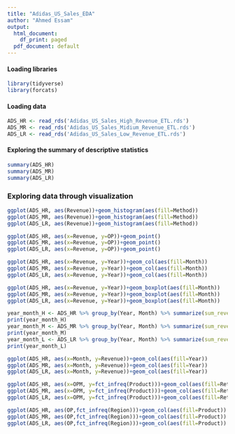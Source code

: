 ```yaml
---
title: "Adidas_US_Sales_EDA"
author: "Ahmed Essam"
output:
  html_document:
    df_print: paged
  pdf_document: default
---
```


#### Loading libraries
```r
library(tidyverse)
library(forcats)
```

#### Loading data
```r
ADS_HR <- read_rds('Adidas_US_Sales_High_Revenue_ETL.rds')
ADS_MR <- read_rds('Adidas_US_Sales_Midium_Revenue_ETL.rds')
ADS_LR <- read_rds('Adidas_US_Sales_Low_Revenue_ETL.rds')
```

#### Exploring the summary of descriptive statistics
```r
summary(ADS_HR)
summary(ADS_MR)
summary(ADS_LR)
```

### Exploring data through visualization

```r
ggplot(ADS_HR, aes(Revenue))+geom_histogram(aes(fill=Method))
ggplot(ADS_MR, aes(Revenue))+geom_histogram(aes(fill=Method))
ggplot(ADS_LR, aes(Revenue))+geom_histogram(aes(fill=Method))
```

```r
ggplot(ADS_HR, aes(x=Revenue, y=OP))+geom_point()
ggplot(ADS_MR, aes(x=Revenue, y=OP))+geom_point()
ggplot(ADS_LR, aes(x=Revenue, y=OP))+geom_point()
```

```r
ggplot(ADS_HR, aes(x=Revenue, y=Year))+geom_col(aes(fill=Month))
ggplot(ADS_MR, aes(x=Revenue, y=Year))+geom_col(aes(fill=Month))
ggplot(ADS_LR, aes(x=Revenue, y=Year))+geom_col(aes(fill=Month))
```

```r
ggplot(ADS_HR, aes(x=Revenue, y=Year))+geom_boxplot(aes(fill=Month))
ggplot(ADS_MR, aes(x=Revenue, y=Year))+geom_boxplot(aes(fill=Month))
ggplot(ADS_LR, aes(x=Revenue, y=Year))+geom_boxplot(aes(fill=Month))
```

```r
year_month_H <- ADS_HR %>% group_by(Year, Month) %>% summarize(sum_revenue=sum(Revenue))
print(year_month_H)
year_month_M <- ADS_MR %>% group_by(Year, Month) %>% summarize(sum_revenue=sum(Revenue))
print(year_month_M)
year_month_L <- ADS_LR %>% group_by(Year, Month) %>% summarize(sum_revenue=sum(Revenue))
print(year_month_L)
```

```r
ggplot(ADS_HR, aes(x=Month, y=Revenue))+geom_col(aes(fill=Year))
ggplot(ADS_MR, aes(x=Month, y=Revenue))+geom_col(aes(fill=Year))
ggplot(ADS_LR, aes(x=Month, y=Revenue))+geom_col(aes(fill=Year))
```

```r
ggplot(ADS_HR, aes(x=OPM, y=fct_infreq(Product)))+geom_col(aes(fill=Retailer))
ggplot(ADS_MR, aes(x=OPM, y=fct_infreq(Product)))+geom_col(aes(fill=Retailer))
ggplot(ADS_LR, aes(x=OPM, y=fct_infreq(Product)))+geom_col(aes(fill=Retailer))
```

```r
ggplot(ADS_HR, aes(OP,fct_infreq(Region)))+geom_col(aes(fill=Product))
ggplot(ADS_MR, aes(OP,fct_infreq(Region)))+geom_col(aes(fill=Product))
ggplot(ADS_LR, aes(OP,fct_infreq(Region)))+geom_col(aes(fill=Product))
```







